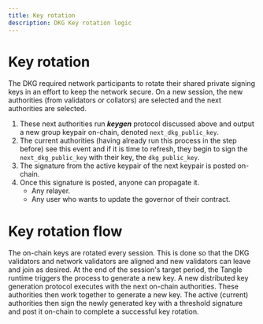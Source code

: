 ```yaml
---
title: Key rotation
description: DKG Key rotation logic
---
```



# Key rotation

The DKG required network participants to rotate their shared private signing keys in an effort to keep the
network secure. On a new session, the new authorities (from validators or collators) are selected and the
next authorities are selected.

1. These next authorities run **_keygen_** protocol discussed above and output a new group keypair on-chain,
   denoted `next_dkg_public_key`.
2. The current authorities (having already run this process in the step before) see this event and if it is time
   to refresh, they begin to sign the `next_dkg_public_key` with their key, the `dkg_public_key`.
3. The signature from the active keypair of the next keypair is posted on-chain.
4. Once this signature is posted, anyone can propagate it.
   - Any relayer.
   - Any user who wants to update the governor of their contract.

# Key rotation flow

The on-chain keys are rotated every session. This is done so that the DKG validators and network validators are
aligned and new validators can leave and join as desired. At the end of the session's target period, the Tangle
runtime triggers the process to generate a new key. A new distributed key generation protocol executes with the
next on-chain authorities. These authorities then work together to generate a new key. The active (current) authorities
then sign the newly generated key with a threshold signature and post it on-chain to complete a successful key rotation.

<DKGRotationImages />
